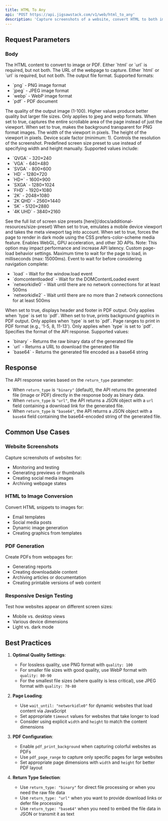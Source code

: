 ```yaml
---
title: HTML To Any
api: 'POST https://api.jigsawstack.com/v1/web/html_to_any'
description: 'Capture screenshots of a website, convert HTML to both image and PDF formats.'
---
```



## Request Parameters

### Body

<ParamField body="html" type="string">
  The HTML content to convert to image or PDF. Either `html` or `url` is required, but not both.
</ParamField>

<ParamField body="url" type="string">
  The URL of the webpage to capture. Either `html` or `url` is required, but not both.
</ParamField>

<ParamField body="type" type="string" default="png">
  The output file format. Supported formats:
  <ul>
    <li>`png` - PNG image format</li>
    <li>`jpeg` - JPEG image format</li>
    <li>`webp` - WebP image format</li>
    <li>`pdf` - PDF document</li>
  </ul>
</ParamField>

<ParamField body="quality" type="number" default="75">
  The quality of the output image (1-100). Higher values produce better quality but larger file sizes. Only applies to jpeg and webp formats.
</ParamField>

<ParamField body="full_page" type="boolean" default="false">
  When set to true, captures the entire scrollable area of the page instead of just the viewport.
</ParamField>

<ParamField body="omit_background" type="boolean" default="false">
  When set to true, makes the background transparent for PNG format images.
</ParamField>

<ParamField body="width" type="number" default="1920">
  The width of the viewport in pixels.
</ParamField>

<ParamField body="height" type="number" default="1080">
  The height of the viewport in pixels.
</ParamField>

<ParamField body="scale" type="number" default="1">
  Device scale factor (minimum: 1). Controls the resolution of the screenshot.
</ParamField>

<ParamField body="size_preset" type="string">
  Predefined screen size preset to use instead of specifying width and height manually. Supported values include:
  <ul>
    <li>`QVGA` - 320×240</li>
    <li>`VGA` - 640×480</li>
    <li>`SVGA` - 800×600</li>
    <li>`HD` - 1280×720</li>
    <li>`HD+` - 1600×900</li>
    <li>`SXGA` - 1280×1024</li>
    <li>`FHD` - 1920×1080</li>
    <li>`2K` - 2048×1080</li>
    <li>`2K QHD` - 2560×1440</li>
    <li>`5K` - 5120×2880</li>
    <li>`4K UHD` - 3840×2160</li>
  </ul>
  See the full list of screen size presets [here](/docs/additional-resources/size-preset)
</ParamField>

<ParamField body="is_mobile" type="boolean" default="false">
  When set to true, emulates a mobile device viewport and takes the meta viewport tag into account.
</ParamField>

<ParamField body="dark_mode" type="boolean" default="false">
  When set to true, forces the page to render in dark mode using the CSS prefers-color-scheme media feature.
</ParamField>

<ParamField body="use_graphic_renderer" type="boolean" default="false">
  Enables WebGL, GPU acceleration, and other 3D APIs. Note: This option may impact performance and increase API latency.
</ParamField>

<ParamField body="goto_options" type="object">
  Custom page-load behavior settings.
  <Expandable title="Properties">
    <ParamField body="timeout" type="number" default="15000">
      Maximum time to wait for the page to load, in milliseconds (max: 15000ms).
    </ParamField>
    <ParamField body="wait_until" type="string" default="load">
      Event to wait for before considering navigation complete:
      <ul>
        <li>`load` - Wait for the window.load event</li>
        <li>`domcontentloaded` - Wait for the DOMContentLoaded event</li>
        <li>`networkidle0` - Wait until there are no network connections for at least 500ms</li>
        <li>`networkidle2` - Wait until there are no more than 2 network connections for at least 500ms</li>
      </ul>
    </ParamField>
  </Expandable>
</ParamField>

<ParamField body="pdf_display_header_footer" type="boolean" default="false">
  When set to true, displays header and footer in PDF output. Only applies when `type` is set to `pdf`.
</ParamField>

<ParamField body="pdf_print_background" type="boolean" default="false">
  When set to true, prints background graphics in PDF output. Only applies when `type` is set to `pdf`.
</ParamField>

<ParamField body="pdf_page_range" type="string">
  Page ranges to print in PDF format (e.g., '1-5, 8, 11-13'). Only applies when `type` is set to `pdf`.
</ParamField>

<ParamField body="return_type" type="string" default="binary">
  Specifies the format of the API response. Supported values:
  <ul>
    <li>`binary` - Returns the raw binary data of the generated file</li>
    <li>`url` - Returns a URL to download the generated file</li>
    <li>`base64` - Returns the generated file encoded as a base64 string</li>
  </ul>
</ParamField>

<Snippet file="header.mdx" />

## Response

The API response varies based on the `return_type` parameter:

- When `return_type` is `"binary"` (default), the API returns the generated file (image or PDF) directly in the response body as binary data.
- When `return_type` is `"url"`, the API returns a JSON object with a `url` field containing a download link for the generated file.
- When `return_type` is `"base64"`, the API returns a JSON object with a `base64` field containing the base64-encoded string of the generated file.

## Common Use Cases

### Website Screenshots

Capture screenshots of websites for:

- Monitoring and testing
- Generating previews or thumbnails
- Creating social media images
- Archiving webpage states

### HTML to Image Conversion

Convert HTML snippets to images for:

- Email templates
- Social media posts
- Dynamic image generation
- Creating graphics from templates

### PDF Generation

Create PDFs from webpages for:

- Generating reports
- Creating downloadable content
- Archiving articles or documentation
- Creating printable versions of web content

### Responsive Design Testing

Test how websites appear on different screen sizes:

- Mobile vs. desktop views
- Various device dimensions
- Light vs. dark mode

## Best Practices

1. **Optimal Quality Settings**:

   - For lossless quality, use PNG format with `quality: 100`
   - For smaller file sizes with good quality, use WebP format with `quality: 80-90`
   - For the smallest file sizes (where quality is less critical), use JPEG format with `quality: 70-80`

2. **Page Loading**:

   - Use `wait_until: "networkidle0"` for dynamic websites that load content via JavaScript
   - Set appropriate `timeout` values for websites that take longer to load
   - Consider using explicit `width` and `height` to match the content dimensions

3. **PDF Configuration**:
   - Enable `pdf_print_background` when capturing colorful websites as PDFs
   - Use `pdf_page_range` to capture only specific pages for large websites
   - Set appropriate page dimensions with `width` and `height` for better PDF layout

4. **Return Type Selection**:
   - Use `return_type: "binary"` for direct file processing or when you need the raw file data
   - Use `return_type: "url"` when you want to provide download links or defer file processing
   - Use `return_type: "base64"` when you need to embed the file data in JSON or transmit it as text

<HtmlToAnySnippet />
